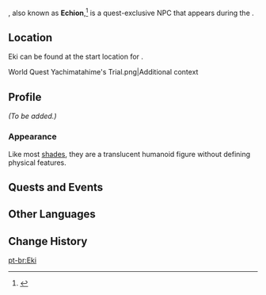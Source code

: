{{Meta
<!-- Remove this template after adding the missing info -->
|missing_NPC_profile  = yes
}}
{{Character Infobox
|type             = Quest NPC
|deceased         = Past
|image            = NPC Eki.png
|title            = 
|region           = Inazuma
|location         = Inazuma
|affiliation      = Enkanomiya
|affiliation2     = Jibashiri
|affiliation3     = Shades of Tokoyo
}}
{{Lang|'''Eki'''|ja=江木|ja_rm=Eki}}, also known as '''Echion''',<ref>{{Ref/Book|The Byakuyakoku Collection|2}}</ref> is a quest-exclusive NPC that appears during the {{Quest|Yachimatahime's Trial}}.

==Location==
Eki can be found at the start location for {{Quest|Yachimatahime's Trial|showType=0}}.

<gallery>
World Quest Yachimatahime's Trial.png|Additional context
</gallery>

==Profile==
<!--detailed story/lore information goes here-->
''(To be added.)''

===Appearance===
Like most [[Shades of Tokoyo|shades]], they are a translucent humanoid figure without defining physical features.

==Quests and Events==
{{Quests and Events}}

==Other Languages==
{{Other Languages
|default_hidden = 1
|en      = Eki
|zhs     = 江木
|zhs_rm  = Jiāngmù
|zht     = 江木
|zht_rm  = Jiāngmù
|ja      = 江木
|ja_rm   = Eki
|ko      = //에키//
|es      = Eki
|fr      = Eki
|ru      = Эки
|th      = Eki
|vi      = Eki
|de      = Eki
|id      = Eki
|pt      = Eki
|tr      = Eki
|it      = Eki
}}

==Change History==
{{Change History|2.4}}

[[pt-br:Eki]]